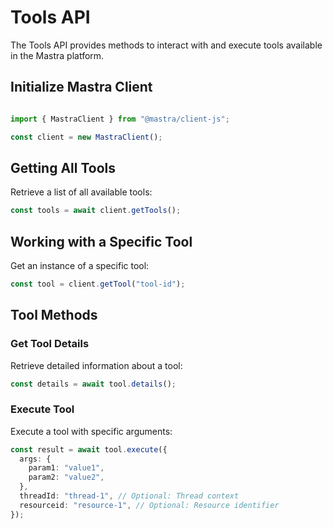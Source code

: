 # Tools API

The Tools API provides methods to interact with and execute tools available in the Mastra platform.

## Initialize Mastra Client

```typescript

import { MastraClient } from "@mastra/client-js";

const client = new MastraClient();

```

## Getting All Tools

Retrieve a list of all available tools:

```typescript
const tools = await client.getTools();
```

## Working with a Specific Tool

Get an instance of a specific tool:

```typescript
const tool = client.getTool("tool-id");
```

## Tool Methods

### Get Tool Details

Retrieve detailed information about a tool:

```typescript
const details = await tool.details();
```

### Execute Tool

Execute a tool with specific arguments:

```typescript
const result = await tool.execute({
  args: {
    param1: "value1",
    param2: "value2",
  },
  threadId: "thread-1", // Optional: Thread context
  resourceid: "resource-1", // Optional: Resource identifier
});
```
